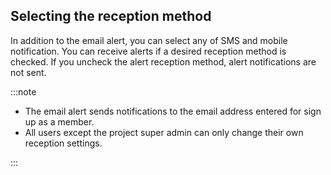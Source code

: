 ## Selecting the reception method

In addition to the email alert, you can select any of SMS and mobile notification. You can receive alerts if a desired reception method is checked. If you uncheck the alert reception method, alert notifications are not sent.

:::note

-   The email alert sends notifications to the email address entered for sign up as a member.
-   All users except the project super admin can only change their own reception settings.

:::
